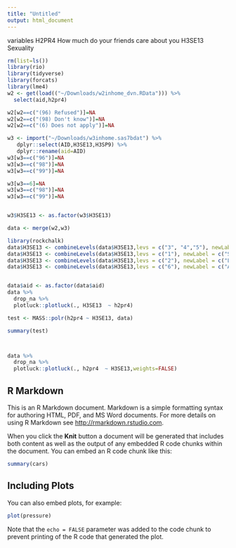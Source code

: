 ```yaml
---
title: "Untitled"
output: html_document
---
```


variables
H2PR4 How much do your friends care about you
H3SE13 Sexuality

```r
rm(list=ls())
library(rio)
library(tidyverse)
library(forcats)
library(lme4)
w2 <- get(load(("~/Downloads/w2inhome_dvn.RData"))) %>%
  select(aid,h2pr4)

w2[w2==c("(96) Refused")]=NA
w2[w2==c("(98) Don't know")]=NA
w2[w2==c("(6) Does not apply")]=NA

w3 <- import("~/Downloads/w3inhome.sas7bdat") %>%
   dplyr::select(AID,H3SE13,H3SP9) %>%
   dplyr::rename(aid=AID)
w3[w3==c("96")]=NA
w3[w3==c("98")]=NA
w3[w3==c("99")]=NA

w3[w3==6]=NA
w3[w3==c("98")]=NA
w3[w3==c("99")]=NA


w3$H3SE13 <- as.factor(w3$H3SE13)

data <- merge(w2,w3)

library(rockchalk)
data$H3SE13 <- combineLevels(data$H3SE13,levs = c("3", "4","5"), newLabel = c("LGB") )
data$H3SE13 <- combineLevels(data$H3SE13,levs = c("1"), newLabel = c("Straight") )
data$H3SE13 <- combineLevels(data$H3SE13,levs = c("2"), newLabel = c("Leaning") )
data$H3SE13 <- combineLevels(data$H3SE13,levs = c("6"), newLabel = c("Asexual") )


data$aid <- as.factor(data$aid)
data %>%
  drop_na %>%
  plotluck::plotluck(., H3SE13  ~ h2pr4)

test <- MASS::polr(h2pr4 ~ H3SE13, data)

summary(test)



data %>%
  drop_na %>%
  plotluck::plotluck(., h2pr4  ~ H3SE13,weights=FALSE)
```

## R Markdown

This is an R Markdown document. Markdown is a simple formatting syntax for authoring HTML, PDF, and MS Word documents. For more details on using R Markdown see <http://rmarkdown.rstudio.com>.

When you click the **Knit** button a document will be generated that includes both content as well as the output of any embedded R code chunks within the document. You can embed an R code chunk like this:

```r
summary(cars)
```

## Including Plots

You can also embed plots, for example:

```r
plot(pressure)
```

Note that the `echo = FALSE` parameter was added to the code chunk to prevent printing of the R code that generated the plot.
